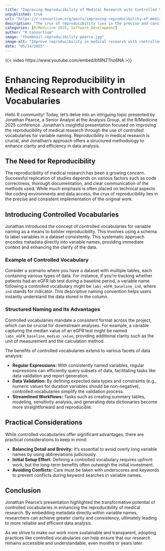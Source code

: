 ```yaml
--- 
title: "Improving Reproducibility of Medical Research with Controlled Vocabularies" 
unpublished: true 
url: "https://r-consortium.org/posts/improving-reproducibility-of-medical-research-with-controlled-vocabularies/"
description: "The crux of reproducibility lies in the precise and consistent implementation of the original work." 
categories: [R/Medicine 2025, Software Development]
author: "R Consortium" 
image: "thumbnail-reproducibility-pearce.jpg" 
image-alt: "Improve reproducibility in medical research with controlled vocabularies - Jonathan Pearce" 
date: "05/14/2025" 
---
```


{{< video https://www.youtube.com/embed/bf8NZTnz6NA >}}

# Enhancing Reproducibility in Medical Research with Controlled Vocabularies

Hello R community! Today, let's delve into an intriguing topic presented by Jonathan Pearce, a Senior Analyst at the Analysis Group, at the R/Medicine 2025 conference. Jonathan's insightful presentation focused on improving the reproducibility of medical research through the use of controlled vocabularies for variable naming. Reproducibility in medical research is crucial, and Jonathan's approach offers a structured methodology to enhance clarity and efficiency in data analysis.

## The Need for Reproducibility

The reproducibility of medical research has been a growing concern. Successful replication of studies depends on various factors such as code correctness, thorough documentation, and clear communication of the methods used. While much emphasis is often placed on technical aspects like coding environments and data access, the crux of reproducibility lies in the precise and consistent implementation of the original work.

## Introducing Controlled Vocabularies

Jonathan introduced the concept of controlled vocabularies for variable naming as a means to bolster reproducibility. This involves using a schema to label variables in a dataset consistently. This systematic approach encodes metadata directly into variable names, providing immediate context and enhancing the clarity of the data.

### Example of Controlled Vocabulary

Consider a scenario where you have a dataset with multiple tables, each containing various types of data. For instance, if you're tracking whether patients had an eGFR lab test during a baseline period, a variable name following a controlled vocabulary might be `labs_eGFR_baseline_ind`, where `ind` stands for indicator. This descriptive naming convention helps users instantly understand the data stored in the column.

### Structured Naming and Its Advantages

Controlled vocabularies mandate a consistent format across the project, which can be crucial for downstream analyses. For example, a variable capturing the median value of an eGFR test might be named `labs_eGFR_baseline_median_value`, providing additional clarity such as the unit of measurement and the calculation method.

The benefits of controlled vocabularies extend to various facets of data analysis:

- **Regular Expressions:** With consistently named variables, regular expressions can efficiently query subsets of data, facilitating tasks like data validation and report generation.
- **Data Validation:** By defining expected data types and constraints (e.g., numeric values for duration variables should be non-negative), controlled vocabularies simplify the validation process.
- **Streamlined Workflows:** Tasks such as creating summary tables, modeling, sensitivity analysis, and generating data dictionaries become more straightforward and reproducible.

## Practical Considerations

While controlled vocabularies offer significant advantages, there are practical considerations to keep in mind:

- **Balancing Detail and Brevity:** It's essential to avoid overly long variable names by using abbreviations judiciously.
- **Initial Setup Effort:** Defining a controlled vocabulary requires upfront work, but the long-term benefits often outweigh the initial investment.
- **Avoiding Conflicts:** Care must be taken with underscores and keywords to prevent conflicts during keyword searches in variable names.

## Conclusion

Jonathan Pearce's presentation highlighted the transformative potential of controlled vocabularies in enhancing the reproducibility of medical research. By embedding metadata directly within variable names, researchers can achieve greater clarity and consistency, ultimately leading to more reliable and efficient data analysis.

As we strive to make our work more sustainable and transparent, adopting practices like controlled vocabularies can help ensure that our research remains accessible and understandable, even months or years later. 
